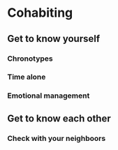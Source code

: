 # Cohabiting

## Get to know yourself

### Chronotypes

### Time alone

### Emotional management


## Get to know each other


### Check with your neighboors 